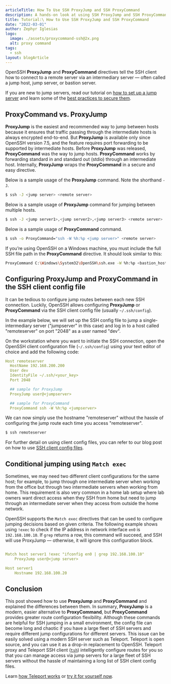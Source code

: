 ```yaml
---
articleTitle: How To Use SSH ProxyJump and SSH ProxyCommand
description: A hands-on look at using SSH ProxyJump and SSH ProxyCommand to connect to a server via jump servers.
title: Tutorial:\ How to Use SSH ProxyJump and SSH ProxyCommand
date: "2022-03-01"
author: Zephyr Iglesias
logo: 
  image: ./assets/proxycommand-ssh@2x.png
  alt: proxy command
tags:
  - ssh
layout: blogArticle
---
```



OpenSSH **ProxyJump** and **ProxyCommand** directives tell the SSH client how to connect to a remote server via an intermediary server — often called a jump host, jump server, or bastion server. 

If you are new to jump servers, read our tutorial on [how to set up a jump server](https://goteleport.com/blog/ssh-jump-server/) and learn some of the [best practices to secure them](https://goteleport.com/blog/security-hardening-ssh-bastion-best-practices/).  

## ProxyCommand vs. ProxyJump
**ProxyJump** is the easiest and recommended way to jump between hosts because it ensures that traffic passing through the intermediate hosts is always encrypted end-to-end. But **ProxyJump** is available only since OpenSSH version 7.5, and the feature requires port forwarding to be supported by intermediate hosts. Before **ProxyJump** was released, **ProxyCommand** was the way to jump hosts. **ProxyCommand** works by forwarding standard in and standard out (stdio) through an intermediate host. Internally, **ProxyJump** wraps the **ProxyCommand** in a secure and easy directive.

Below is a sample usage of the **ProxyJump** command. Note the shorthand `-J`.
```bash
$ ssh -J <jump server> <remote server>
```

Below is a sample usage of **ProxyJump** command for jumping between multiple hosts.
```bash
$ ssh -J <jump server1>,<jump server2>,<jump server3> <remote server>
```

Below is a sample usage of **ProxyCommand** command.
```bash
$ ssh -o ProxyCommand="ssh -W %h:%p <jump server>" <remote server>
```

If you’re using OpenSSH on a Windows machine, you must include the full SSH file path in the **ProxyCommand** directive. It should look similar to this:

```sh
ProxyCommand C:\Windows\System32\OpenSSH\ssh.exe -W %h:%p <bastion_host>
```

## Configuring ProxyJump and ProxyCommand in the SSH client config file

It can be tedious to configure jump routes between each new SSH connection. Luckily, OpenSSH allows configuring **ProxyJump** or **ProxyCommand** via the SSH client config file (usually `~/.ssh/config`).

In the example below, we will set up the SSH config file to jump a single-intermediary server ("jumpserver" in this case) and log in to a host called "remoteserver" on port "2048" as a user named "dev".

<BlogImage src="./assets/jump.png" alt="proxy jump config file" />

On the workstation where you want to initiate the SSH connection, open the OpenSSH client configuration file (`~/.ssh/config`) using your text editor of choice and add the following code:

```yml
Host remoteserver
  HostName 192.168.200.200
  User dev
  IdentityFile ~/.ssh/<your_key>
  Port 2048

  ## sample for ProxyJump
  ProxyJump user@<jumpserver>

  ## sample for ProxyCommand
  ProxyCommand ssh -W %h:%p <jumpserver>
```

We can now simply use the hostname "remoteserver" without the hassle of configuring the jump route each time you access "remoteserver".

```bash
$ ssh remoteserver
```

For further detail on using client config files, you can refer to our blog post on how to use [SSH client config files]( https://goteleport.com/blog/ssh-client-config-file-example/).


## Conditional jumping using `Match exec`
Sometimes, we may need two different client configurations for the same host; for example, to jump through one intermediate server when working from the office but through two intermediate servers when working from home. This requirement is also very common in a home lab setup where lab owners want direct access when they SSH from home but need to jump through an intermediate server when they access from outside the home network. 

OpenSSH supports the `Match exec` directives that can be used to configure jumping decisions based on given criteria. The following example shows using `!exec` to check if the IP address in network interface `en0` is `192.168.100.10`. If `grep` returns a row, this command will succeed, and SSH will use ProxyJump — otherwise, it will ignore this configuration block.

```yml

Match host server1 !exec "ifconfig en0 | grep 192.168.100.10"
    ProxyJump user@<jump server>

Host server1
    Hostname 192.168.100.20
```


## Conclusion
This post showed how to use **ProxyJump** and **ProxyCommand** and explained the differences between them. In summary, **ProxyJump** is a modern, easier alternative to **ProxyCommand**, but **ProxyCommand** provides greater route configuration flexibility. Although these commands are helpful for SSH jumping in a small environment, the config file can become long and chaotic if you have a large fleet of SSH servers and require different jump configurations for different servers. This issue can be easily solved using a modern SSH server such as Teleport. Teleport is open source, and you can use it as a drop-in replacement to OpenSSH. Teleport proxy and Teleport SSH client ([`tsh`](https://goteleport.com/docs/server-access/guides/tsh/)) intelligently configure routes for you so that you can manage access via jump servers for a large fleet of SSH servers without the hassle of maintaining a long list of SSH client config files. 

Learn [how Teleport works](https://goteleport.com/how-it-works/) or [try it for yourself now](https://goteleport.com/teleport/download/).

